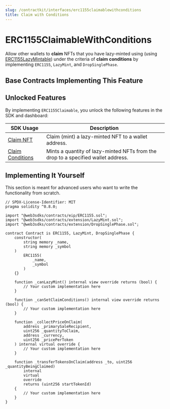 ```yaml
---
slug: /contractkit/interfaces/erc1155claimablewithconditions
title: Claim with Conditions
---
```



# ERC1155ClaimableWithConditions

Allow other wallets to **claim** NFTs that you have lazy-minted using (using [ERC1155LazyMintable](/contractkit/interfaces/erc1155lazymintable))
under the criteria of **claim conditions** by implementing `ERC1155`, `LazyMint`, and `DropSinglePhase`.

<ViewContractCodeButton
  link="https://github.com/web3sdks/contracts/blob/main/contracts/extension/DropSinglePhase1155.sol"
  name="DropSinglePhase1155"
/>

## Base Contracts Implementing This Feature

<div className="row" style={{ marginBottom: 24 }}>
  <div className="col col--6" style={{ padding: 8 }}>
    <QuickstartCard
      name="ERC1155 Delayed Reveal"
      link="/contractkit/base-contracts/erc-1155/erc1155delayedreveal"
      image="/assets/icons/general.png"
    />
  </div>
  <div className="col col--6" style={{ padding: 8 }}>
    <QuickstartCard
      name="ERC1155 Drop"
      link="/contractkit/base-contracts/erc-1155/erc1155drop"
      image="/assets/icons/general.png"
    />
  </div>
</div>

## Unlocked Features

By implementing `ERC1155Claimable`, you unlock the following features in the SDK and dashboard:

| SDK Usage                                                                                       | Description                                                                       |
| ----------------------------------------------------------------------------------------------- | --------------------------------------------------------------------------------- |
| [Claim NFT](/sdk/interacting-with-contracts/erc1155lazymintable#claim-a-lazy-minted-nft)        | Claim (mint) a lazy-minted NFT to a wallet address.                               |
| [Claim Conditions](/sdk/interacting-with-contracts/erc1155Claimable#configure-claim-conditions) | Mints a quantity of lazy-minted NFTs from the drop to a specified wallet address. |

## Implementing It Yourself

This section is meant for advanced users who want to write the functionality from scratch.

```solidity
// SPDX-License-Identifier: MIT
pragma solidity ^0.8.0;

import "@web3sdks/contracts/eip/ERC1155.sol";
import "@web3sdks/contracts/extension/LazyMint.sol";
import "@web3sdks/contracts/extension/DropSinglePhase.sol";

contract Contract is ERC1155, LazyMint, DropSinglePhase {
    constructor(
        string memory _name,
        string memory _symbol
    )
        ERC1155(
            _name,
            _symbol
        )
    {}

    function _canLazyMint() internal view override returns (bool) {
        // Your custom implementation here
    }

    function _canSetClaimConditions() internal view override returns (bool) {
        // Your custom implementation here
    }

    function _collectPriceOnClaim(
        address _primarySaleRecipient,
        uint256 _quantityToClaim,
        address _currency,
        uint256 _pricePerToken
    ) internal virtual override {
        // Your custom implementation here
    }

    function _transferTokensOnClaim(address _to, uint256 _quantityBeingClaimed)
        internal
        virtual
        override
        returns (uint256 startTokenId)
    {
        // Your custom implementation here
    }
}
```

